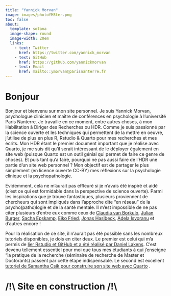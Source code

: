```yaml
---
title: "Yannick Morvan"
image: images/photoYM3ter.png
toc: false
about: 
  template: solana
  image-shape: round
  image-width: 20em
  links:
    - text: Twitter
      href: https://twitter.com/yannick_morvan
    - text: GitHub
      href: https://github.com/yannickmorvan
    - text: Email
      href: mailto::ymorvan@parisnanterre.fr
---
```


# Bonjour

Bonjour et bienvenu sur mon site personnel. Je suis Yannick Morvan, psychologue clinicien et maître de conférences en psychologie à l'université Paris Nanterre. Je travaille en ce moment, entre autres choses, à mon Habilitation à Diriger des Recherches ou HDR. Comme je suis passionné par la science ouverte et les techniques qui permettent de la mettre en oeuvre, j'utilise de plus en plus R, Rstudio & Quarto pour mes recherches et mes écrits. Mon HDR étant le premier document important que je réalise avec Quarto, je me suis dit qu'il serait intéressant de le déployer également en site web (puisque Quarto est un outil génial qui permet de faire ce genre de choses). Et puis tant qu'a faire, pourquoi ne pas aussi faire de l'HDR une partie d'un site web personnel ? Mon objectif est de partager le plus simplement (en licence ouverte CC-BY) mes réflexions sur la psychologie clinique et la psychopathologie.

Evidemment, cela ne m'aurait pas effleuré si je n'avais été inspiré et aidé (c'est ce qui est formidable dans la perspective de science ouverte). Parmi les inspirations que je trouve fantastiques, plusieurs proviennent de chercheurs qui sont impliqués dans l'approche dite "en réseau" de la psycho(patho)logie et de la santé mentale. Il m'est impossible de ne pas citer plusieurs d'entre eux comme ceux de [Claudia van Borkulo](https://cvborkulo.com/), [Julian Burger](https://www.julianburger.com/), [Sacha Epskamp](http://sachaepskamp.com/), [Eiko Fried](https://eiko-fried.com/), [Jonas Haslbeck](https://jonashaslbeck.com/), [Adela Isvoranu](https://www.adelaisvoranu.com/) et d'autres encore !

Pour la réalisation de ce site, il n'aurait pas été possible sans les nombreux tutoriels disponibles, je dois en citer deux. Le premier est celui qui m'a permis de [lier Rstudio et GitHub et a été réalisé par Daniel Lakens](https://lakens.github.io/statistical_inferences/14-computationalreproducibility.html). C'est devenu tellement essentiel pour moi que tous mes étudiants à qui j'enseigne "la pratique de la recherche (séminaire de recherche de Master et Doctorants) passent par cette étape indispensable. Le second est excellent [tutoriel de Samantha Csik pour construire son site web avec Quarto](https://ucsb-meds.github.io/creating-quarto-websites/) .

# /!\\ Site en construction /!\\

